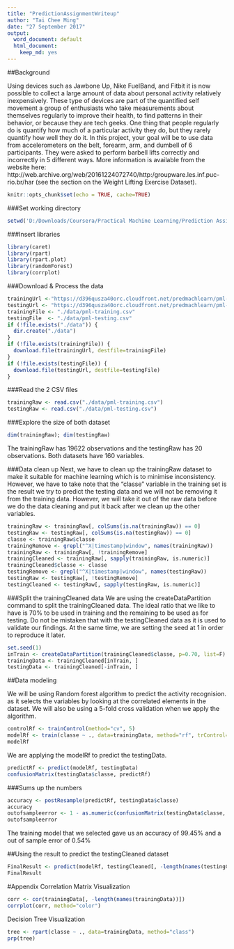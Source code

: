 ```yaml
---
title: "PredictionAssignmentWriteup"
author: "Tai Chee Ming"
date: "27 September 2017"
output:
  word_document: default
  html_document:
    keep_md: yes
---
```


##Background

Using devices such as Jawbone Up, Nike FuelBand, and Fitbit it is now possible to collect a large amount of data about personal activity relatively inexpensively. These type of devices are part of the quantified self movement a group of enthusiasts who take measurements about themselves regularly to improve their health, to find patterns in their behavior, or because they are tech geeks. One thing that people regularly do is quantify how much of a particular activity they do, but they rarely quantify how well they do it. In this project, your goal will be to use data from accelerometers on the belt, forearm, arm, and dumbell of 6 participants. They were asked to perform barbell lifts correctly and incorrectly in 5 different ways. More information is available from the website here: http://web.archive.org/web/20161224072740/http:/groupware.les.inf.puc-rio.br/har (see the section on the Weight Lifting Exercise Dataset).

```r
knitr::opts_chunk$set(echo = TRUE, cache=TRUE)
```

###Set working directory
```r
setwd('D:/Downloads/Coursera/Practical Machine Learning/Prediction Assignment Writeup')
```

###Insert libraries
```r
library(caret)
library(rpart)
library(rpart.plot)
library(randomForest)
library(corrplot)
```

###Download & Process the data
```r
trainingUrl <-"https://d396qusza40orc.cloudfront.net/predmachlearn/pml-training.csv"
testingUrl <- "https://d396qusza40orc.cloudfront.net/predmachlearn/pml-testing.csv"
trainingFile <- "./data/pml-training.csv"
testingFile  <- "./data/pml-testing.csv"
if (!file.exists("./data")) {
  dir.create("./data")
}
if (!file.exists(trainingFile)) {
  download.file(trainingUrl, destfile=trainingFile)
}
if (!file.exists(testingFile)) {
  download.file(testingUrl, destfile=testingFile)
}
```

###Read the 2 CSV files
```r
trainingRaw <- read.csv("./data/pml-training.csv")
testingRaw <- read.csv("./data/pml-testing.csv")
```

###Explore the size of both dataset
```r
dim(trainingRaw); dim(testingRaw)
```
The trainingRaw has 19622 observations and the testingRaw has 20 observations. Both datasets have 160 variables. 

###Data clean up
Next, we have to clean up the trainingRaw dataset to make it suitable for machine learning which is to minimise inconsistency. However, we have to take note that the "classe" variable in the training set is the result we try to predict the testing data and we will not be removing it from the training data. However, we will take it out of the raw data before we do the data cleaning and put it back after we clean up the other variables. 
```r
trainingRaw <- trainingRaw[, colSums(is.na(trainingRaw)) == 0] 
testingRaw <- testingRaw[, colSums(is.na(testingRaw)) == 0] 
classe <- trainingRaw$classe
trainingRemove <- grepl("^X|timestamp|window", names(trainingRaw))
trainingRaw <- trainingRaw[, !trainingRemove]
trainingCleaned <- trainingRaw[, sapply(trainingRaw, is.numeric)]
trainingCleaned$classe <- classe
testingRemove <- grepl("^X|timestamp|window", names(testingRaw))
testingRaw <- testingRaw[, !testingRemove]
testingCleaned <- testingRaw[, sapply(testingRaw, is.numeric)]
```

###Split the trainingCleaned data
We are using the createDataPartition command to split the trainingCleaned data. The ideal ratio that we like to have is 70% to be used in training and the remaining to be used as for testing. Do not be mistaken that with the testingCleaned data as it is used to validate our findings. At the same time, we are setting the seed at 1 in order to reproduce it later.
```r
set.seed(1)
inTrain <- createDataPartition(trainingCleaned$classe, p=0.70, list=F)
trainingData <- trainingCleaned[inTrain, ]
testingData <- trainingCleaned[-inTrain, ]
```

##Data modeling

We will be using Random forest algorithm to predict the activity recognision. as it selects the variables by looking at the correlated elements in the dataset. We will also be using a 5-fold cross validation when we apply the algorithm. 
```r
controlRf <- trainControl(method="cv", 5)
modelRf <- train(classe ~ ., data=trainingData, method="rf", trControl=controlRf, ntree=250)
modelRf
```

We are applying the modelRf to predict the testingData. 
```r
predictRf <- predict(modelRf, testingData)
confusionMatrix(testingData$classe, predictRf)
```

###Sums up the numbers
```r
accuracy <- postResample(predictRf, testingData$classe)
accuracy
outofsampleerror <- 1 - as.numeric(confusionMatrix(testingData$classe, predictRf)$overall[1])
outofsampleerror
```
The training model that we selected gave us an accuracy of 99.45% and a out of sample error of 0.54%

##Using the result to predict the testingCleaned dataset
```r
FinalResult <- predict(modelRf, testingCleaned[, -length(names(testingCleaned))])
FinalResult
```

#Appendix
Correlation Matrix Visualization
```r
corr <- cor(trainingData[, -length(names(trainingData))])
corrplot(corr, method="color")
```


Decision Tree Visualization
```r
tree <- rpart(classe ~ ., data=trainingData, method="class")
prp(tree)
```












